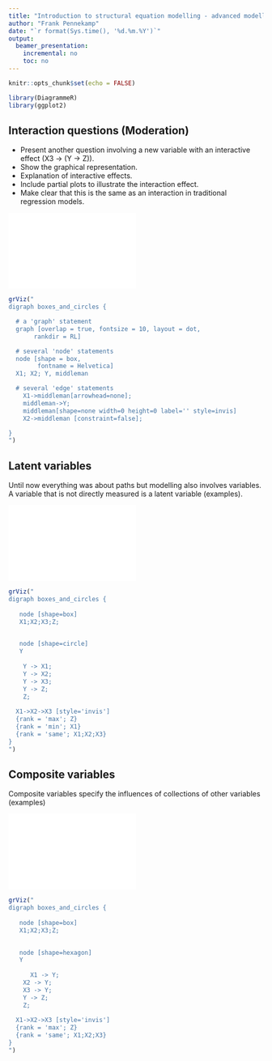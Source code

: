 ```yaml
---
title: "Introduction to structural equation modelling - advanced modelling techniques"
author: "Frank Pennekamp"
date: "`r format(Sys.time(), '%d.%m.%Y')`"
output: 
  beamer_presentation: 
    incremental: no
    toc: no
---
```


```r
knitr::opts_chunk$set(echo = FALSE)

library(DiagrammeR)
library(ggplot2)
```

## Interaction questions (Moderation)

- Present another question involving a new variable with an interactive effect (X3 -> (Y -> Z)). 
- Show the graphical representation. 
- Explanation of interactive effects. 
- Include partial plots to illustrate the interaction effect.  
- Make clear that this is the same as an interaction in traditional regression models. 

\centering
![](images/Interaction.pdf){width=50%}


```r
grViz("
digraph boxes_and_circles {

  # a 'graph' statement
  graph [overlap = true, fontsize = 10, layout = dot,
       rankdir = RL]

  # several 'node' statements
  node [shape = box,
        fontname = Helvetica]
  X1; X2; Y, middleman

  # several 'edge' statements
    X1->middleman[arrowhead=none];
    middleman->Y;
    middleman[shape=none width=0 height=0 label='' style=invis]
    X2->middleman [constraint=false];

}
")
```

## Latent variables

Until now everything was about paths but modelling also involves variables.
A variable that is not directly measured is a latent variable (examples).

\centering
![](images/LatentCompositeSEM.pdf){width=50%}


```r
grViz("
digraph boxes_and_circles {
   
   node [shape=box]
   X1;X2;X3;Z;

   
   node [shape=circle]
   Y
    
    Y -> X1;
    Y -> X2;
    Y -> X3;
    Y -> Z;
    Z;
    
  X1->X2->X3 [style='invis']
  {rank = 'max'; Z}
  {rank = 'min'; X1}
  {rank = 'same'; X1;X2;X3}
}
")
```

## Composite variables

Composite variables specify the influences of collections of other variables (examples)

\centering
![](images/LatentCompositeSEM.pdf){width=50%}


```r
grViz("
digraph boxes_and_circles {
   
   node [shape=box]
   X1;X2;X3;Z;

   
   node [shape=hexagon]
   Y
    
      X1 -> Y;
    X2 -> Y;
    X3 -> Y;
    Y -> Z;
    Z;
    
  X1->X2->X3 [style='invis']
  {rank = 'max'; Z}
  {rank = 'same'; X1;X2;X3}
}
")
```




